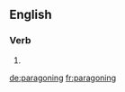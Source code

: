 
==English==

===Verb===
{{head|en|present participle}}

# {{present participle of|paragon|lang=en}}

[[de:paragoning]]
[[fr:paragoning]]